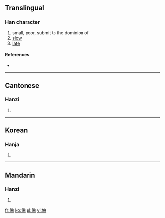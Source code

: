==Translingual==

===Han character===
{{Han char|rn=9|rad=人|as=06|sn=8|four=|canj=人廿田 (OTW)}}

# small, poor, submit to the dominion of
# [[slow]]
# [[late]]

====References====
* {{Han ref|kx=0100.260|hdz=10147.110|uh=344B|ud=13387}}

----

==Cantonese==

===Hanzi===
{{yue-hanzi|jyut=|y=kung4}}

# {{defn|lang=yue|sort=人06}}

----

==Korean==

===Hanja===
{{ko-hanja|hangeul=궁|rv=gung|mr=kung|y=kwung}}

# {{defn|lang=ko|sort=人06}}

----

==Mandarin==

===Hanzi===
{{cmn-hanzi|pin=[[jiòng]] ([[jiong4]]), [[kǒng]] ([[kong3]]), [[qióng]] ([[qiong2]])|wg=chiung<sup>4</sup>, k'ung<sup>3</sup>, ch'iung<sup>2</sup>}}

# {{defn|lang=cmn|sort=人06}}

[[fr:㑋]]
[[ko:㑋]]
[[pl:㑋]]
[[vi:㑋]]